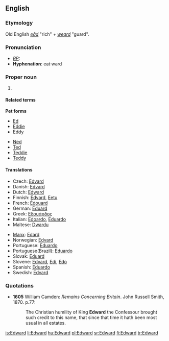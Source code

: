 ==English==
{{wikipedia}}

===Etymology===
Old English ''[[ead|eād]]'' "rich" + ''[[weard]]'' "guard".

===Pronunciation===
* ''[[RP]]:'' {{IPA|/'edwəd/}}
* '''Hyphenation''': eat&middot;ward

===Proper noun===
{{en-proper noun}}

# {{given name|male}}

====Related terms====
'''Pet forms'''
{{top2}}
* [[Ed]]
* [[Eddie]]
* [[Eddy]]
{{mid2}}
* [[Ned]]
* [[Ted]]
* [[Teddie]]
* [[Teddy]]
{{bottom2}}

====Translations====
{{trans-top|male given name}}<!-- origin? -->
* Czech: [[Edvard]] {{m}}
* Danish: [[Edvard]]
* Dutch: [[#Dutch|Edward]]
* Finnish: [[Edvard]], [[Eetu]]
* French: [[Édouard]]
* German: [[Eduard]]
* Greek: [[Εδουάρδος]]
* Italian: [[Edoardo]], [[Eduardo]]
* Maltese: [[Dwardu]]
{{trans-mid}}
* [[Manx]]: [[Edard]]
* Norwegian: [[Edvard]]
* Portuguese: [[Eduardo]]
* Portuguese(Brazil): [[Eduardo]]
* Slovak: [[Eduard#Slovak|Eduard]]
* Slovene: [[Edvard]], [[Edi]], [[Edo]]
* Spanish: [[Eduardo]]
* Swedish: [[Edvard]]
{{trans-bottom}}

===Quotations===
*'''1605''' William Camden: ''Remains Concerning Britain''. John Russell Smith, 1870. p.77:
*:The Christian humility of King '''Edward''' the Confessour brought such credit to this name, that since that time it hath been most usual in all estates.

[[is:Edward]]
[[li:Edward]]
[[hu:Edward]]
[[pl:Edward]]
[[sr:Edward]]
[[fi:Edward]]
[[tr:Edward]]